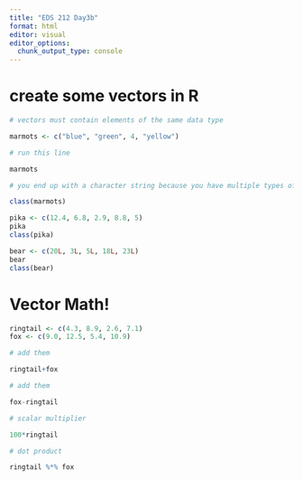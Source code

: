 ```yaml
---
title: "EDS 212 Day3b"
format: html
editor: visual
editor_options: 
  chunk_output_type: console
---
```


# create some vectors in R

```r
# vectors must contain elements of the same data type

marmots <- c("blue", "green", 4, "yellow")

# run this line

marmots

# you end up with a character string because you have multiple types of information under marmots-- you have colors and a number. 

class(marmots)

```

```r

pika <- c(12.4, 6.8, 2.9, 8.8, 5)
pika
class(pika)


```

```r

bear <- c(20L, 3L, 5L, 18L, 23L)
bear
class(bear)


```


# Vector Math!
```r

ringtail <- c(4.3, 8.9, 2.6, 7.1)
fox <- c(9.0, 12.5, 5.4, 10.9)

# add them

ringtail+fox

# add them

fox-ringtail

# scalar multiplier

100*ringtail

# dot product

ringtail %*% fox





```





















